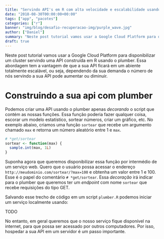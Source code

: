 ```yaml
---
title: "Servindo API's em R com alta velocidade e escalabilidade usando Kubernetes."
date: "2018-08-30T00:00:00+00:00"
tags: ["app", "pacotes"]
categories: ["r"]
banner: "img/blog/desafio-recuperacao-img/purple_wave.jpg"
author: ["Daniel"]
summary: "Neste post tutorial vamos usar a Google Cloud Platform para disponibilizar um cluster servindo uma API construída em R usando o plumber."
draft: true
---
```


Neste post tutorial vamos usar a Google Cloud Platform para disponibilizar um cluster servindo uma API construída em R usando o plumber. Essa abordagem tem a vantagem de que a sua API ficará em um abiente totalmente escalável, ou seja, dependendo da sua demanda o número de nós servindo a sua API pode aumentar ou diminuir.

# Construindo a sua api com plumber

Podemos criar uma API usando o plumber apenas *decorando* o script que contém as nossas funções. Essa função poderia fazer qualquer coisa, escorar um modelo estatístico, sortear números, criar um gráfico, etc. No exemplo abaixo, criamos uma função `sortear` que recebe um argumento chamado `max` e retorna um número aleatório entre 1 e `max`. 

```r
# *get/sortear
sortear <- function(max) {
  sample.int(max, 1L)
}
```

Suponha agora que queremos disponibilizar essa função por intermédio de um serviço web. Quero que o usuário possa acessar o endereço `http://meudominio.com/sortear/?max=100` e obtenha um valor entre 1 e 100. Esse é o papel do comentário `# *get/sortear`. Essa *decoração* irá indicar para o plumber que queremos ter um *endpoint* com nome `sortear` que recebe requisições do tipo GET.

Salvando esse trecho de código em um script `plumber.R` podemos iniciar um serviço localmente usando:

TODO

No entanto, em geral queremos que o nosso serviço fique disponível na internet, para que possa ser acessado por outros computadores. Por isso, hospedar a sua API em um servidor é um passo importante.

